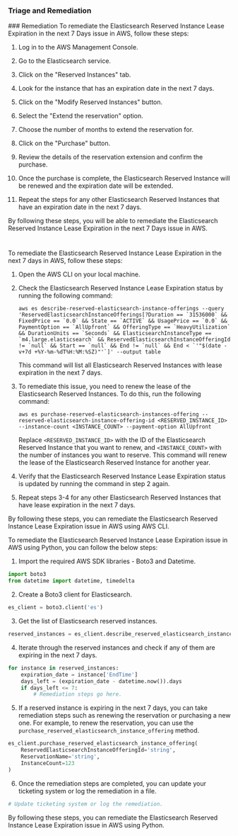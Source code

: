 
### Triage and Remediation
<Tabs>
<Tab title='Remediation'>
### Remediation

<AccordionGroup>
<Accordion title='Using Console' defaultOpen='true'>
To remediate the Elasticsearch Reserved Instance Lease Expiration in the next 7 Days issue in AWS, follow these steps:

1. Log in to the AWS Management Console.

2. Go to the Elasticsearch service.

3. Click on the "Reserved Instances" tab.

4. Look for the instance that has an expiration date in the next 7 days.

5. Click on the "Modify Reserved Instances" button.

6. Select the "Extend the reservation" option.

7. Choose the number of months to extend the reservation for.

8. Click on the "Purchase" button.

9. Review the details of the reservation extension and confirm the purchase.

10. Once the purchase is complete, the Elasticsearch Reserved Instance will be renewed and the expiration date will be extended.

11. Repeat the steps for any other Elasticsearch Reserved Instances that have an expiration date in the next 7 days.

By following these steps, you will be able to remediate the Elasticsearch Reserved Instance Lease Expiration in the next 7 Days issue in AWS.

#
</Accordion>

<Accordion title='Using CLI'>
To remediate the Elasticsearch Reserved Instance Lease Expiration in the next 7 days in AWS, follow these steps:

1. Open the AWS CLI on your local machine.

2. Check the Elasticsearch Reserved Instance Lease Expiration status by running the following command:

   ```
   aws es describe-reserved-elasticsearch-instance-offerings --query 'ReservedElasticsearchInstanceOfferings[?Duration == `31536000` && FixedPrice == `0.0` && State == `ACTIVE` && UsagePrice == `0.0` && PaymentOption == `AllUpfront` && OfferingType == `HeavyUtilization` && DurationUnits == `Seconds` && ElasticsearchInstanceType == `m4.large.elasticsearch` && ReservedElasticsearchInstanceOfferingId != `null` && Start == `null` && End != `null` && End < `'"$(date -v+7d +%Y-%m-%dT%H:%M:%SZ)"'`]' --output table
   ```

   This command will list all Elasticsearch Reserved Instances with lease expiration in the next 7 days.

3. To remediate this issue, you need to renew the lease of the Elasticsearch Reserved Instances. To do this, run the following command:

   ```
   aws es purchase-reserved-elasticsearch-instances-offering --reserved-elasticsearch-instance-offering-id <RESERVED_INSTANCE_ID> --instance-count <INSTANCE_COUNT> --payment-option AllUpfront
   ```

   Replace `<RESERVED_INSTANCE_ID>` with the ID of the Elasticsearch Reserved Instance that you want to renew, and `<INSTANCE_COUNT>` with the number of instances you want to reserve. This command will renew the lease of the Elasticsearch Reserved Instance for another year.

4. Verify that the Elasticsearch Reserved Instance Lease Expiration status is updated by running the command in step 2 again.

5. Repeat steps 3-4 for any other Elasticsearch Reserved Instances that have lease expiration in the next 7 days.

By following these steps, you can remediate the Elasticsearch Reserved Instance Lease Expiration issue in AWS using AWS CLI.
</Accordion>

<Accordion title='Using Python'>
To remediate the Elasticsearch Reserved Instance Lease Expiration issue in AWS using Python, you can follow the below steps:

1. Import the required AWS SDK libraries - Boto3 and Datetime.

```python
import boto3
from datetime import datetime, timedelta
```

2. Create a Boto3 client for Elasticsearch.

```python
es_client = boto3.client('es')
```

3. Get the list of Elasticsearch reserved instances.

```python
reserved_instances = es_client.describe_reserved_elasticsearch_instances()['ReservedElasticsearchInstances']
```

4. Iterate through the reserved instances and check if any of them are expiring in the next 7 days.

```python
for instance in reserved_instances:
    expiration_date = instance['EndTime']
    days_left = (expiration_date - datetime.now()).days
    if days_left <= 7:
        # Remediation steps go here.
```

5. If a reserved instance is expiring in the next 7 days, you can take remediation steps such as renewing the reservation or purchasing a new one. For example, to renew the reservation, you can use the `purchase_reserved_elasticsearch_instance_offering` method.

```python
es_client.purchase_reserved_elasticsearch_instance_offering(
    ReservedElasticsearchInstanceOfferingId='string',
    ReservationName='string',
    InstanceCount=123
)
```

6. Once the remediation steps are completed, you can update your ticketing system or log the remediation in a file.

```python
# Update ticketing system or log the remediation.
```

By following these steps, you can remediate the Elasticsearch Reserved Instance Lease Expiration issue in AWS using Python.
</Accordion>

</AccordionGroup>
</Tab>
</Tabs>
